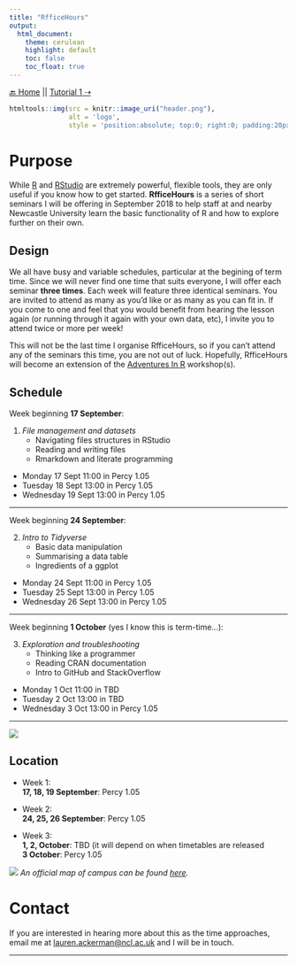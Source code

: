 ```yaml
---
title: "RfficeHours"
output: 
  html_document:
    theme: cerulean
    highlight: default
    toc: false
    toc_float: true
---
```

[🔙 Home](https://verbingnouns.github.io/notebooks/) || [Tutorial 1 ⇢](tutorial-1.html)

```r
htmltools::img(src = knitr::image_uri("header.png"), 
               alt = 'logo', 
               style = 'position:absolute; top:0; right:0; padding:20px;')
```

# Purpose {.tabset .tabset-pills}

While [R](https://cran.r-project.org/) and [RStudio](https://www.rstudio.com/products/rstudio/download/#download) are extremely powerful, flexible tools, they are only useful if you know how to get started. **RfficeHours** is a series of short seminars I will be offering in September 2018 to help staff at and nearby Newcastle University learn the basic functionality of R and how to explore further on their own.

## Design

We all have busy and variable schedules, particular at the begining of term time. Since we will never find one time that suits everyone, I will offer each seminar **three times**. Each week will feature three identical seminars. You are invited to attend as many as you'd like or as many as you can fit in. If you come to one and feel that you would benefit from hearing the lesson again (or running through it again with your own data, etc), I invite you to attend twice or more per week!

This will not be the last time I organise RfficeHours, so if you can't attend any of the seminars this time, you are not out of luck. Hopefully, RfficeHours will become an extension of the [Adventures In R](https://verbingnouns.github.io/AdventuresInR/) workshop(s).

## Schedule

Week beginning **17 September**:

1. *File management and datasets*  
    * Navigating files structures in RStudio  
    * Reading and writing files  
    * Rmarkdown and literate programming  
* Monday 17 Sept 11:00 in Percy 1.05  
* Tuesday 18 Sept 13:00 in Percy 1.05
* Wednesday 19 Sept 13:00 in Percy 1.05

---

Week beginning **24 September**:

2. *Intro to Tidyverse*  
    * Basic data manipulation  
    * Summarising a data table  
    * Ingredients of a ggplot  
* Monday 24 Sept 11:00 in Percy 1.05  
* Tuesday 25 Sept 13:00 in Percy 1.05
* Wednesday 26 Sept 13:00 in Percy 1.05

---

Week beginning **1 October** (yes I know this is term-time...):

3. *Exploration and troubleshooting*  
    * Thinking like a programmer  
    * Reading CRAN documentation  
    * Intro to GitHub and StackOverflow  
* Monday 1 Oct 11:00 in TBD  
* Tuesday 2 Oct 13:00 in TBD
* Wednesday 3 Oct 13:00 in Percy 1.05

---

![](schedule.png)


## Location

* Week 1:  
**17, 18, 19 September**: Percy 1.05  

* Week 2:  
**24, 25, 26 September**: Percy 1.05  

* Week 3:  
**1, 2, October**: TBD (it will depend on when timetables are released   
**3 October**: Percy 1.05  

![](percy.png)
*An official map of campus can be found [here](https://www.ncl.ac.uk/about/visit/maps/).*

# Contact

If you are interested in hearing more about this as the time approaches, email me at [lauren.ackerman@ncl.ac.uk](mailto:lauren.ackerman@ncl.ac.uk) and I will be in touch.


---
